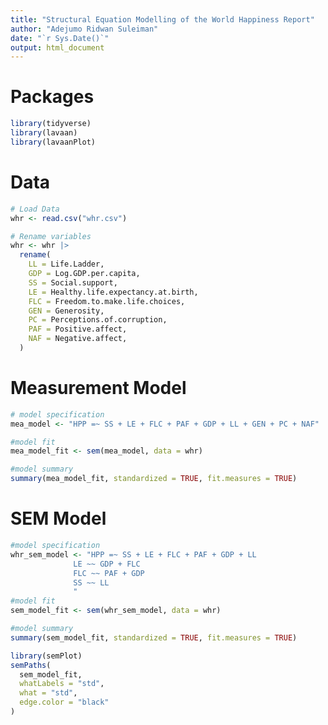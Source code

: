 ```yaml
---
title: "Structural Equation Modelling of the World Happiness Report"
author: "Adejumo Ridwan Suleiman"
date: "`r Sys.Date()`"
output: html_document
---
```


# Packages
```r
library(tidyverse)
library(lavaan)
library(lavaanPlot)
```

# Data
```r
# Load Data
whr <- read.csv("whr.csv")

# Rename variables
whr <- whr |> 
  rename(
    LL = Life.Ladder,
    GDP = Log.GDP.per.capita,
    SS = Social.support,
    LE = Healthy.life.expectancy.at.birth,
    FLC = Freedom.to.make.life.choices,
    GEN = Generosity,
    PC = Perceptions.of.corruption,
    PAF = Positive.affect,
    NAF = Negative.affect,
  )
```

# Measurement Model

```r
# model specification
mea_model <- "HPP =~ SS + LE + FLC + PAF + GDP + LL + GEN + PC + NAF"

#model fit
mea_model_fit <- sem(mea_model, data = whr)

#model summary
summary(mea_model_fit, standardized = TRUE, fit.measures = TRUE)
```


# SEM Model
```r
#model specification
whr_sem_model <- "HPP =~ SS + LE + FLC + PAF + GDP + LL
              LE ~~ GDP + FLC
              FLC ~~ PAF + GDP
              SS ~~ LL
              "
#model fit
sem_model_fit <- sem(whr_sem_model, data = whr)

#model summary
summary(sem_model_fit, standardized = TRUE, fit.measures = TRUE)

```

```r
library(semPlot)
semPaths(
  sem_model_fit,
  whatLabels = "std",
  what = "std",
  edge.color = "black"
)
```

